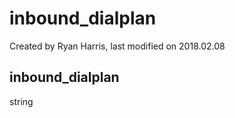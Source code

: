 
# inbound_dialplan 

 Created by  Ryan Harris, last modified on 2018.02.08

## inbound_dialplan

string



